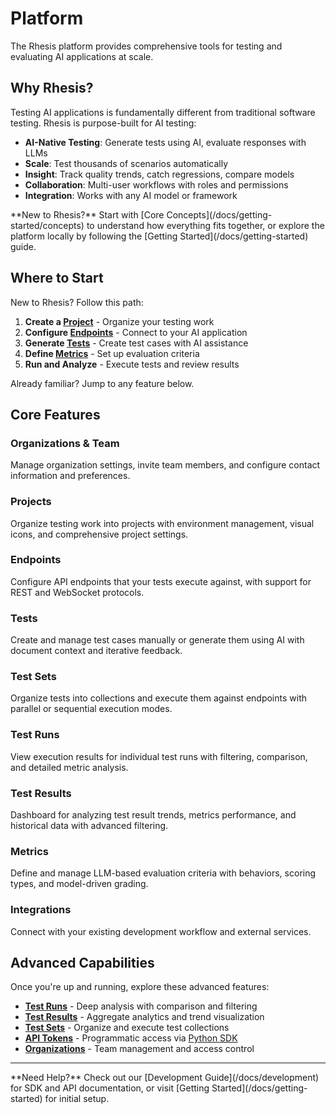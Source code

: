# Platform

The Rhesis platform provides comprehensive tools for testing and evaluating AI applications at scale.

## Why Rhesis?

Testing AI applications is fundamentally different from traditional software testing. Rhesis is purpose-built for AI testing:

- **AI-Native Testing**: Generate tests using AI, evaluate responses with LLMs
- **Scale**: Test thousands of scenarios automatically
- **Insight**: Track quality trends, catch regressions, compare models
- **Collaboration**: Multi-user workflows with roles and permissions
- **Integration**: Works with any AI model or framework

<Callout type="info">
  **New to Rhesis?** Start with [Core Concepts](/docs/getting-started/concepts) to understand how
  everything fits together, or explore the platform locally by following the [Getting
  Started](/docs/getting-started) guide.
</Callout>

## Where to Start

New to Rhesis? Follow this path:

1. **Create a [Project](/docs/platform/projects)** - Organize your testing work
2. **Configure [Endpoints](/docs/platform/endpoints)** - Connect to your AI application
3. **Generate [Tests](/docs/platform/tests-generation)** - Create test cases with AI assistance
4. **Define [Metrics](/docs/platform/metrics)** - Set up evaluation criteria
5. **Run and Analyze** - Execute tests and review results

Already familiar? Jump to any feature below.

## Core Features

<div className="grid grid-cols-1 md:grid-cols-2 lg:grid-cols-3 gap-4">
  <div>
    <h3>Organizations & Team</h3>
    <div>
      Manage organization settings, invite team members, and configure contact information and
      preferences.
    </div>
  </div>
  <div>
    <h3>Projects</h3>
    <div>
      Organize testing work into projects with environment management, visual icons, and
      comprehensive project settings.
    </div>
  </div>
  <div>
    <h3>Endpoints</h3>
    <div>
      Configure API endpoints that your tests execute against, with support for REST and WebSocket
      protocols.
    </div>
  </div>
  <div>
    <h3>Tests</h3>
    <div>
      Create and manage test cases manually or generate them using AI with document context and
      iterative feedback.
    </div>
  </div>
  <div>
    <h3>Test Sets</h3>
    <div>
      Organize tests into collections and execute them against endpoints with parallel or sequential
      execution modes.
    </div>
  </div>
  <div>
    <h3>Test Runs</h3>
    <div>
      View execution results for individual test runs with filtering, comparison, and detailed
      metric analysis.
    </div>
  </div>
  <div>
    <h3>Test Results</h3>
    <div>
      Dashboard for analyzing test result trends, metrics performance, and historical data with
      advanced filtering.
    </div>
  </div>
  <div>
    <h3>Metrics</h3>
    <div>
      Define and manage LLM-based evaluation criteria with behaviors, scoring types, and
      model-driven grading.
    </div>
  </div>
  <div>
    <h3>Integrations</h3>
    <div>Connect with your existing development workflow and external services.</div>
  </div>
</div>

## Advanced Capabilities

Once you're up and running, explore these advanced features:

- **[Test Runs](/docs/platform/test-runs)** - Deep analysis with comparison and filtering
- **[Test Results](/docs/platform/test-results)** - Aggregate analytics and trend visualization
- **[Test Sets](/docs/platform/test-sets-runs)** - Organize and execute test collections
- **[API Tokens](/docs/platform/integrations/api-tokens)** - Programmatic access via [Python SDK](/docs/getting-started/sdk)
- **[Organizations](/docs/platform/organizations)** - Team management and access control

---

<Callout type="default">
  **Need Help?** Check out our [Development Guide](/docs/development) for SDK and API documentation,
  or visit [Getting Started](/docs/getting-started) for initial setup.
</Callout>
